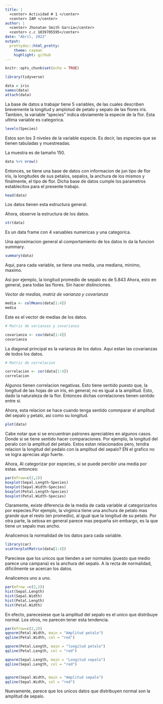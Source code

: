 ```yaml
---
title: | 
  <center> Actividad # 1 </center>
  <center> IAM </center>
author: |
  <center> Jhonatan Smith Garcia</center>
  <center> c.c 1039705595</center>
date: "Abril, 2022"
output: 
  prettydoc::html_pretty:
    theme: cayman
    highlight: github
---
```

```r
knitr::opts_chunk$set(echo = TRUE)
```

```r
library(tidyverse)

data = iris
names(data)
attach(data)
```

La base de datos a trabajar tiene 5 variables, de las cuales describen brevemente la longitud y amplotud de petalo y sepalo de las flores iris. Tambien, la variable "species" indica obviamente la especie de la flor. Esta ultima variable es categorica.

```r
levels(Species)
```
Estos son los 3 niveles de la variable especie. Es decir, las especies que se tienen tabuladas y muestreadas.

La muestra es de tamaño 150. 

```r
data %>% nrow()
```
Entonces, se tiene una base de datos con informacion de jun tipo de flor iris, la longitudes de sus petalos, sepalos, la anchura de los mismos y finalmente, el tipo de flor. Dicha base de datos cumple los parametros establecitos para el presente trabajo.

```r
head(data)
```
 Los datos tienen esta estructura general.

Ahora, observe la estructura de los datos.

```r
str(data)
```

Es un data frame con 4 varuables numericas y una categorica.

Una aproximacion general al comportamiento de los datos lo da la funcion summary. 

```r
summary(data)
```
Aqui, para cada variable, se tiene una media, una mediana, minimo, maximo. 

Asi por ejemplo, la longitud promedio de sepalo es de 5.843 Ahora, esto en general, para todas las flores. Sin hacer distinciones.

*Vector de medias, matriz de varianza y covarianza*

```r
media <- colMeans(data[1:4])
media
```

Este es el vector de medias de los datos.

```r
# Matriz de varianzas y covarianza

covarianza <- cov(data[1:4])
covarianza
```
La diagonal principal es la varianza de los datos. Aqui estan las covarianzas de todos los datos.

```r
# Matriz de correlacion

correlacion <- cor(data[1:4])
correlacion
```

Algunos tienen correlacion negativas. Esto tiene sentido puesto que, la longitud de las hojas de un iris, en general; no es igual a la amplitud. Esto, dado la naturaleza de la flor. Entonces dichas correlaciones tienen sentido entre si. 

Ahora, esta relacion se hace cuando tenga sentido commparar el amplitud del sepalo y petalo, asi como su longitud. 


```r

plot(data)
```

Cabe notar que si se encuentran patrones apreciables en algunos casos. Donde si se tiene sentido hacer comparaciones. Por ejemplo, la longitud del peralo con la amplitud del petalo. Estos estan relacionados pero, tendra relacion la longitud del pedalo con la amplitud del sepalo? EN el grafico no se logra aprecias algo fuerte. 

Ahora, Al categorizar por especies, si se puede percibir una media por estas. entonces:

```r
par(mfrow=c(2,2))
boxplot(Sepal.Length~Species)
boxplot(Sepal.Width~Species)
boxplot(Petal.Length~Species)
boxplot(Petal.Width~Species)
```

Claramente, existe diferencia de la media de cada variable al categorizarlos por especies.Por ejemplo, la virginica tiene una anchura de petalo mas grande que el resto (en promedio), al igual que la longitud de su petalo. Por otra parte, la setosa en general parece mas pequeña sin embargo, es la que tiene un sepalo mas ancho. 

Analicemos la normalidad de los datos para cada variable.

```r
library(car)
scatterplotMatrix(data[1:4])
```

Pareciese que los unicos que tienden a ser normales (puesto que medio parece una campana) es la anchura del sepalo. A la recta de normalidad, dificilmente se acercan los datos.

Analicemos uno a uno.

```r
par(mfrow =c(2,2))
hist(Sepal.Length)
hist(Sepal.Width)
hist(Petal.Length)
hist(Petal.Width)
```

En efecto, parecesiese que la amplitud del sepalo es el unico que distribuye normal. Los otros, no parecen tener esta tendencia. 

```r
par(mfrow=c(2,2))
qqnorm(Petal.Width, main = "Amplitud petalo")
qqline(Petal.Width, col = "red")

qqnorm(Petal.Length, main = "longitud petalo")
qqline(Petal.Length, col = "red")

qqnorm(Sepal.Length, main = "Longitud sepalo")
qqline(Sepal.Length, col = "red")


qqnorm(Sepal.Width, main = "Amplitud sepalo")
qqline(Sepal.Width, col = "red")


```
 Nuevamente, parece que los unicos datos que distribuyen normal son la amplitud de sepalo.
